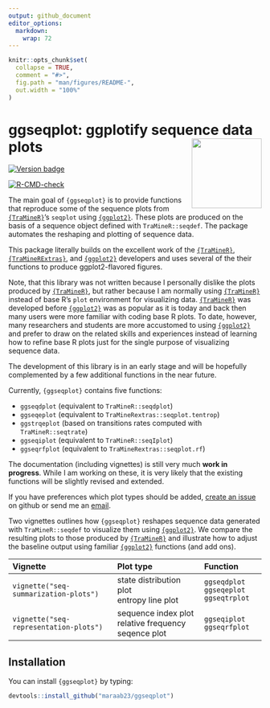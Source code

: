 ```yaml
---
output: github_document
editor_options: 
  markdown: 
    wrap: 72
---
```


<!-- README.md is generated from README.Rmd. Please edit that file -->

```r
knitr::opts_chunk$set(
  collapse = TRUE,
  comment = "#>",
  fig.path = "man/figures/README-",
  out.width = "100%"
)
```

# ggseqplot: ggplotify sequence data plots <img src="man/figures/logo.png" align="right" height="139"/>

<!-- badges: start -->

[![Version badge](https://img.shields.io/github/r-package/v/maraab23/ggseqplot)](https://github.com/maraab23/ggseqplot)

[![R-CMD-check](https://github.com/maraab23/ggseqplot/workflows/R-CMD-check/badge.svg)](https://github.com/maraab23/ggseqplot/actions)
<!-- badges: end -->

The main goal of `{ggseqplot}` is to provide functions that reproduce
some of the sequence plots from
[`{TraMineR}`](http://traminer.unige.ch){target="\_blank"}'s `seqplot`
using [`{ggplot2}`](https://ggplot2.tidyverse.org/){target="\_blank"}.
These plots are produced on the basis of a sequence object defined with
`TraMineR::seqdef`. The package automates the reshaping and plotting of
sequence data.

This package literally builds on the excellent work of the
[`{TraMineR}`](http://traminer.unige.ch){target="\_blank"},
[`{TraMineRExtras}`](http://traminer.unige.ch){target="\_blank"}, and
[`{ggplot2}`](https://ggplot2.tidyverse.org/){target="\_blank"}
developers and uses several of the their functions to produce
ggplot2-flavored figures.

Note, that this library was not written because I personally dislike the
plots produced by
[`{TraMineR}`](http://traminer.unige.ch){target="\_blank"}, but rather
because I am normally using
[`{TraMineR}`](http://traminer.unige.ch){target="\_blank"} instead of
base R's `plot` environment for visualizing data.
[`{TraMineR}`](http://traminer.unige.ch){target="\_blank"} was developed before
[`{ggplot2}`](https://ggplot2.tidyverse.org/){target="\_blank"} was as popular as it is today and back then many users
were more familiar with coding base R plots. To date, however, many
researchers and students are more accustomed to using
[`{ggplot2}`](https://ggplot2.tidyverse.org/){target="\_blank"} and
prefer to draw on the related skills and experiences instead of learning
how to refine base R plots just for the single purpose of visualizing
sequence data.

The development of this library is in an early stage and will be
hopefully complemented by a few additional functions in the near future.

Currently, `{ggseqplot}` contains five functions:


-   `ggseqdplot` (equivalent to `TraMineR::seqdplot`)
-   `ggseqeplot` (equivalent to `TraMineRextras::seqplot.tentrop`)
-   `ggstrqeplot` (based on transitions rates computed with `TraMineR::seqtrate`)
-   `ggseqiplot` (equivalent to `TraMineR::seqIplot`)
-   `ggseqrfplot` (equivalent to `TraMineRextras::seqplot.rf`)

The documentation (including vignettes) is still very much **work in progress**. 
While I am working on these, it is very likely that the existing functions will be slightly revised and extended.

If you have preferences which plot types should be added, [create an
issue](https://github.com/maraab23/ggseqplot/issues/new) on github or
send me an
[email](mailto:marcel.raab@ifb.uni-bamberg.de?subject=ggseqplot%3A%20feature%20request).



Two vignettes outlines how `{ggseqplot}` reshapes sequence data
generated with `TraMineR::seqdef` to visualize them using
[`{ggplot2}`](https://ggplot2.tidyverse.org/){target="\_blank"}. We
compare the resulting plots to those produced by
[`{TraMineR}`](http://traminer.unige.ch){target="\_blank"} and
illustrate how to adjust the baseline output using familiar
[`{ggplot2}`](https://ggplot2.tidyverse.org/){target="\_blank"}
functions (and add ons).

| Vignette                               | Plot type                                               | Function        |
|:-----------------------------|:------------------------|:-----------------|
| `vignette("seq-summarization-plots")`  | state distribution plot<br/>entropy line plot           | `ggseqdplot`<br/>`ggseqeplot`<br/>`ggseqtrplot`  |
| `vignette("seq-representation-plots")` | sequence index plot<br/>relative frequency seqence plot | `ggseqiplot`<br/>`ggseqrfplot` |

## Installation

You can install `{ggseqplot}` by typing:

``` r
devtools::install_github("maraab23/ggseqplot")
```
